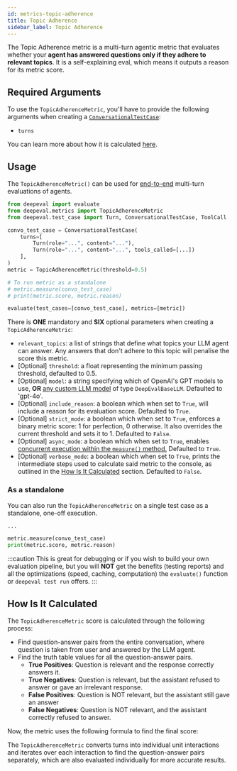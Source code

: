 ```yaml
---
id: metrics-topic-adherence
title: Topic Adherence
sidebar_label: Topic Adherence
---
```


<head>
  <link
    rel="canonical"
    href="https://deepeval.com/docs/metrics-topic-adherence"
  />
</head>


<MetricTagsDisplayer usesLLMs={true} multiTurn={true} agent={true} referenceless={true} />

The Topic Adherence metric is a multi-turn agentic metric that evaluates whether your **agent has answered questions only if they adhere to relevant topics**. It is a self-explaining eval, which means it outputs a reason for its metric score.

## Required Arguments

To use the `TopicAdherenceMetric`, you'll have to provide the following arguments when creating a [`ConversationalTestCase`](https://www.deepeval.com/docs/evaluation-multiturn-test-cases):

- `turns`

You can learn more about how it is calculated [here](#how-is-it-calculated).

## Usage

The `TopicAdherenceMetric()` can be used for [end-to-end](/docs/evaluation-end-to-end-llm-evals) multi-turn evaluations of agents.

```python
from deepeval import evaluate
from deepeval.metrics import TopicAdherenceMetric
from deepeval.test_case import Turn, ConversationalTestCase, ToolCall

convo_test_case = ConversationalTestCase(
    turns=[
        Turn(role="...", content="..."), 
        Turn(role="...", content="...", tools_called=[...])
    ],
)
metric = TopicAdherenceMetric(threshold=0.5)

# To run metric as a standalone
# metric.measure(convo_test_case)
# print(metric.score, metric.reason)

evaluate(test_cases=[convo_test_case], metrics=[metric])
```

There is **ONE** mandatory and **SIX** optional parameters when creating a `TopicAdherenceMetric`:

- `relevant_topics`: a list of strings that define what topics your LLM agent can answer. Any answers that don't adhere to this topic will penalise the score this metric.
- [Optional] `threshold`: a float representing the minimum passing threshold, defaulted to 0.5.
- [Optional] `model`: a string specifying which of OpenAI's GPT models to use, **OR** [any custom LLM model](/docs/metrics-introduction#using-a-custom-llm) of type `DeepEvalBaseLLM`. Defaulted to 'gpt-4o'.
- [Optional] `include_reason`: a boolean which when set to `True`, will include a reason for its evaluation score. Defaulted to `True`.
- [Optional] `strict_mode`: a boolean which when set to `True`, enforces a binary metric score: 1 for perfection, 0 otherwise. It also overrides the current threshold and sets it to 1. Defaulted to `False`.
- [Optional] `async_mode`: a boolean which when set to `True`, enables [concurrent execution within the `measure()` method.](/docs/metrics-introduction#measuring-a-metric-in-async) Defaulted to `True`.
- [Optional] `verbose_mode`: a boolean which when set to `True`, prints the intermediate steps used to calculate said metric to the console, as outlined in the [How Is It Calculated](#how-is-it-calculated) section. Defaulted to `False`.

### As a standalone

You can also run the `TopicAdherenceMetric` on a single test case as a standalone, one-off execution.

```python
...

metric.measure(convo_test_case)
print(metric.score, metric.reason)
```

:::caution
This is great for debugging or if you wish to build your own evaluation pipeline, but you will **NOT** get the benefits (testing reports) and all the optimizations (speed, caching, computation) the `evaluate()` function or `deepeval test run` offers.
:::

## How Is It Calculated

The `TopicAdherenceMetric` score is calculated through the following process:

- Find question-answer pairs from the entire conversation, where question is taken from user and answered by the LLM agent.
- Find the truth table values for all the question-answer pairs.
    - **True Positives**: Question is relevant and the response correctly answers it.
    - **True Negatives**: Question is relevant, but the assistant refused to answer or gave an irrelevant response.
    - **False Positives**: Question is NOT relevant, but the assistant still gave an answer
    - **False Negatives**: Question is NOT relevant, and the assistant correctly refused to answer.

Now, the metric uses the following formula to find the final score:

<Equation formula="\text{Topic Adherence Score} = \frac{\text{Number of True Positives and True Negatives}}{\text{Total Number of QA Pairs}}" />

The `TopicAdherenceMetric` converts turns into individual unit interactions and iterates over each interaction to find the question-answer pairs separately, which are also evaluated individually for more accurate results.
